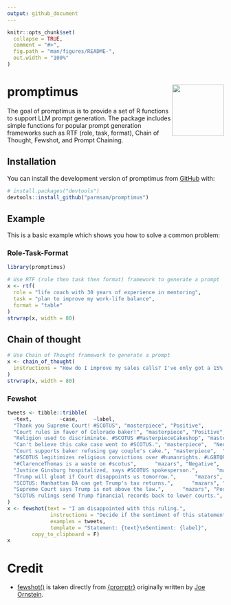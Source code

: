 ```yaml
---
output: github_document
---
```


<!-- README.md is generated from README.Rmd. Please edit that file -->

```r
knitr::opts_chunk$set(
  collapse = TRUE,
  comment = "#>",
  fig.path = "man/figures/README-",
  out.width = "100%"
)
```

# promptimus <img src="man/figures/logo.png" align="right" height="120" alt="" />

<!-- badges: start -->
<!-- badges: end -->

The goal of promptimus is to provide a set of R functions to support LLM prompt generation. The package includes simple functions for popular prompt generation frameworks such as RTF (role, task, format), Chain of Thought, Fewshot, and Prompt Chaining.

## Installation

You can install the development version of promptimus from [GitHub](https://github.com/) with:

``` r
# install.packages("devtools")
devtools::install_github("parmsam/promptimus")
```

## Example

This is a basic example which shows you how to solve a common problem:

### Role-Task-Format
```r
library(promptimus)

# Use RTF (role then task then format) framework to generate a prompt
x <- rtf(
  role = "life coach with 30 years of experience in mentoring",   
  task = "plan to improve my work-life balance", 
  format = "table"
)
strwrap(x, width = 80)
```

## Chain of thought
```r
# Use Chain of Thought framework to generate a prompt
x <- chain_of_thought(
  instructions = "How do I improve my sales calls? I've only got a 15% close rate right now, and I think it's because I'm not selling the dream enough."
)
strwrap(x, width = 80)
```

### Fewshot
```r
tweets <- tibble::tribble(
  ~text,         ~case,     ~label,
  "Thank you Supreme Court! #SCOTUS", "masterpiece", "Positive",
  "Court rules in favor of Colorado baker!", "masterpiece", "Positive",
  "Religion used to discriminate. #SCOTUS #MasterpieceCakeshop", "masterpiece", "Negative",
  "Can't believe this cake case went to #SCOTUS.", "masterpiece",  "Neutral",
  "Court supports baker refusing gay couple's cake.", "masterpiece",  "Neutral",
  "#SCOTUS legitimizes religious convictions over #humanrights. #LGBTQRights", "masterpiece", "Negative",
  "#ClarenceThomas is a waste on #scotus",      "mazars", "Negative",
  "Justice Ginsburg hospitalized, says #SCOTUS spokesperson.",      "mazars",  "Neutral",
  "Trump will gloat if Court disappoints us tomorrow.",      "mazars", "Negative",
  "SCOTUS: Manhattan DA can get Trump's tax returns.",      "mazars", "Positive",
  "Supreme Court says Trump is not above the law.",      "mazars", "Positive",
  "SCOTUS rulings send Trump financial records back to lower courts.",      "mazars",  "Neutral"
)
x <- fewshot(text = "I am disappointed with this ruling.",
              instructions = "Decide if the sentiment of this statement is Positive or Negative.",
              examples = tweets,
              template = "Statement: {text}\nSentiment: {label}",
        copy_to_clipboard = F)
x
```

# Credit

- [fewshot()](R/fewshot.R) is taken directly from [{promptr}](https://github.com/joeornstein/promptr) originally written by [Joe Ornstein](https://github.com/joeornstein).
